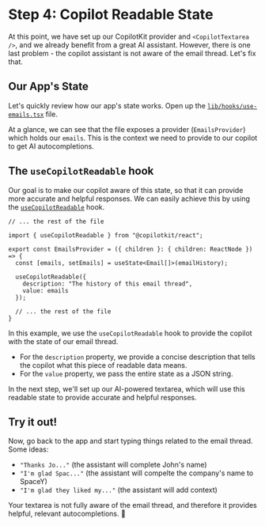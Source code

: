 
# Step 4: Copilot Readable State

At this point, we have set up our CopilotKit provider and `<CopilotTextarea />`, and we already benefit from a great AI assistant. However, there is one last problem - the copilot assistant is not aware of the email thread. Let's fix that.

## Our App's State

Let's quickly review how our app's state works. Open up the [`lib/hooks/use-emails.tsx`](https://github.com/CopilotKit/example-textarea/blob/base-start-here/lib/hooks/use-emails.tsx) file.

At a glance, we can see that the file exposes a provider (`EmailsProvider`) which holds our `emails`. This is the context we need to provide to our copilot to get AI autocompletions. 

## The `useCopilotReadable` hook

Our goal is to make our copilot aware of this state, so that it can provide more accurate and helpful responses. We can easily achieve this by using the [`useCopilotReadable`](/reference/hooks/useCopilotReadable) hook.

```tsx filename="libs/hooks/use-emails.tsx" {3,8-11}
// ... the rest of the file

import { useCopilotReadable } from "@copilotkit/react";

export const EmailsProvider = ({ children }: { children: ReactNode }) => {
  const [emails, setEmails] = useState<Email[]>(emailHistory);

  useCopilotReadable({
    description: "The history of this email thread",
    value: emails
  });

  // ... the rest of the file
}
```

In this example, we use the `useCopilotReadable` hook to provide the copilot with the state of our email thread.

- For the `description` property, we provide a concise description that tells the copilot what this piece of readable data means.
- For the `value` property, we pass the entire state as a JSON string.

In the next step, we'll set up our AI-powered textarea, which will use this readable state to provide accurate and helpful responses.

## Try it out!

Now, go back to the app and start typing things related to the email thread. Some ideas:

- `"Thanks Jo..."` (the assistant will complete John's name)
- `"I'm glad Spac..."` (the assistant will compelte the company's name to SpaceY)
- `"I'm glad they liked my..."` (the assistant will add context)

Your textarea is not fully aware of the email thread, and therefore it provides helpful, relevant autocompletions. 🚀